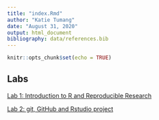 ```yaml
---
title: "index.Rmd"
author: "Katie Tumang"
date: "August 31, 2020"
output: html_document
bibliography: data/references.bib
---
```


```r
knitr::opts_chunk$set(echo = TRUE)
```

## Labs

[Lab 1: Introduction to R and Reproducible Research](genomics-course/Lab1_KatieTumang.html)

[Lab 2: git, GitHub and Rstudio project](genomics-course/Lab2_KatieTumang.html)

